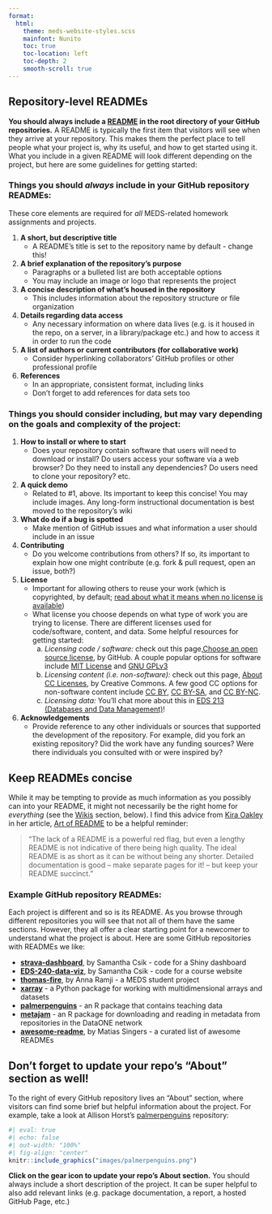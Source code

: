```yaml
---
format: 
  html:
    theme: meds-website-styles.scss
    mainfont: Nunito
    toc: true
    toc-location: left
    toc-depth: 2
    smooth-scroll: true
---
```


## Repository-level READMEs

**You should always include a [README](https://docs.github.com/en/repositories/managing-your-repositorys-settings-and-features/customizing-your-repository/about-readmes) in the root directory of your GitHub repositories.** A README is typically the first item that visitors will see when they arrive at your repository. This makes them the perfect place to tell people what your project is, why its useful, and how to get started using it. What you include in a given README will look different depending on the project, but here are some guidelines for getting started:

### Things you should *always* include in your GitHub repository READMEs: {#always-include}

::: {.callout-important}
These core elements are required for *all* MEDS-related homework assignments and projects.
:::

1. [**A short, but descriptive title**]{.teal-text} 
    - A README’s title is set to the repository name by default - change this!
2. [**A brief explanation of the repository's purpose**]{.teal-text} 
    - Paragraphs or a bulleted list are both acceptable options
    - You may include an image or logo that represents the project
3. [**A concise description of what’s housed in the repository**]{.teal-text} 
    - This includes information about the repository structure or file organization
4. [**Details regarding data access**]{.teal-text} 
   - Any necessary information on where data lives (e.g. is it housed in the repo, on a server, in a library/package etc.) and how to access it in order to run the code
5. [**A list of authors or current contributors (for collaborative work)**]{.teal-text} 
    - Consider hyperlinking collaborators' GitHub profiles or other professional profile
6. [**References**]{.teal-text}  
    - In an appropriate, consistent format, including links
    - Don't forget to add references for data sets too
    
### Things you should consider including, but may vary depending on the goals and complexity of the project: {#consider-including}

1. [**How to install or where to start**]{.teal-text} 
    - Does your repository contain software that users will need to download or install? Do users access your software via a web browser? Do they need to install any dependencies? Do users need to clone your repository? etc.
2. [**A quick demo**]{.teal-text} 
    - Related to #1, above. Its important to keep this concise! You may include images. Any long-form instructional documentation is best moved to the repository's wiki
3. [**What do do if a bug is spotted**]{.teal-text} 
    - Make mention of GitHub issues and what information a user should include in an issue
4. [**Contributing**]{.teal-text} 
    - Do you welcome contributions from others? If so, its important to explain how one might contribute (e.g. fork & pull request, open an issue, both?)
5. [**License**]{.teal-text} 
    - Important for allowing others to reuse your work (which is copyrighted, by default; [read about what it means when no license is available](https://choosealicense.com/no-permission/))
    - What license you choose depends on what type of work you are trying to license. There are different licenses used for code/software, content, and data. Some helpful resources for getting started: 
        a. *Licensing code / software:* check out this page,[ Choose an open source license](https://choosealicense.com/), by GitHub. A couple popular options for software include [MIT License](https://choosealicense.com/licenses/mit/) and [GNU GPLv3](https://choosealicense.com/licenses/gpl-3.0/)
        b. *Licensing content (i.e. non-software):* check out this page, [About CC Licenses](https://creativecommons.org/share-your-work/cclicenses/), by Creative Commons. A few good CC options for non-software content include [CC BY](https://creativecommons.org/licenses/by/4.0/?ref=chooser-v1), [CC BY-SA](https://creativecommons.org/licenses/by-sa/4.0/), and [CC BY-NC](https://creativecommons.org/licenses/by-nc/4.0/).
        c. *Licensing data:* You'll chat more about this in [EDS 213 (Databases and Data Management)](https://bren.ucsb.edu/courses/eds-213)!
6. [**Acknowledgements**]{.teal-text}
    - Provide reference to any other individuals or sources that supported the development of the repository. For example, did you fork an existing repository? Did the work have any funding sources? Were there individuals you consulted with or were inspired by?
    
::: {.callout-note}
## Keep READMEs concise

While it may be tempting to provide as much information as you possibly can into your README, it might not necessarily be the right home for *everything* (see the [Wikis](#wikis) section, below). I find this advice from [Kira Oakley](https://github.com/hackergrrl) in her article, [Art of README](https://github.com/hackergrrl/art-of-readme?tab=readme-ov-file#readme) to be a helpful reminder:

>"The lack of a README is a powerful red flag, but even a lengthy README is not indicative of there being high quality. The ideal README is as short as it can be without being any shorter. Detailed documentation is good -- make separate pages for it! -- but keep your README succinct."

:::

### Example GitHub repository READMEs: {#example-repo-readmes}

Each project is different and so is its README. As you browse through different repositories you will see that not all of them have the same sections. However, they all offer a clear starting point for a newcomer to understand what the project is about. Here are some GitHub repositories with READMEs we like:

- **[strava-dashboard](https://github.com/samanthacsik/strava-dashboard)**, by Samantha Csik - code for a Shiny dashboard
- **[EDS-240-data-viz](https://github.com/samanthacsik/EDS-240-data-viz)**, by Samantha Csik - code for a course website
- **[thomas-fire](https://github.com/annaramji/thomas-fire)**, by Anna Ramji - a MEDS student project
- **[xarray](https://github.com/pydata/xarray)** - a Python package for working with multidimensional arrays and datasets
- **[palmerpenguins](https://github.com/allisonhorst/palmerpenguins/)** - an R package that contains teaching data
- **[metajam](https://github.com/NCEAS/metajam)** - an R package for downloading and reading in metadata from repositories in the DataONE network
- **[awesome-readme](https://github.com/matiassingers/awesome-readme)**, by Matias Singers - a curated list of awesome READMEs

::: {.callout-tip}
## Don't forget to update your repo's "About" section as well!

To the right of every GitHub repository lives an "About" section, where visitors can find some brief but helpful information about the project. For example, take a look at Allison Horst's [palmerpenguins](https://github.com/allisonhorst/palmerpenguins/) repository:

```r
#| eval: true
#| echo: false
#| out-width: "100%"
#| fig-align: "center"
knitr::include_graphics("images/palmerpenguins.png")
```

**Click on the gear icon to update your repo's About section.** You should always include a short description of the project. It can be super helpful to also add relevant links (e.g. package documentation, a report, a hosted GitHub Page, etc.)
:::
